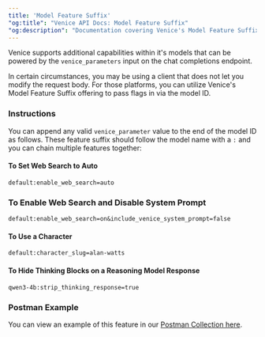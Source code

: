 ```yaml
---
title: 'Model Feature Suffix'
"og:title": "Venice API Docs: Model Feature Suffix"
"og:description": "Documentation covering Venice's Model Feature Suffix feature."
---
```


Venice supports additional capabilities within it's models that can be powered by the `venice_parameters` input on the chat completions endpoint.

In certain circumstances, you may be using a client that does not let you modify the request body. For those platforms, you can utilize Venice's Model Feature Suffix offering to pass flags in via the model ID.

### Instructions

You can append any valid `venice_parameter` value to the end of the model ID as follows. These feature suffix should follow the model name with a `:` and you can chain multiple features together:

#### To Set Web Search to Auto
```
default:enable_web_search=auto
```

### To Enable Web Search and Disable System Prompt
```
default:enable_web_search=on&include_venice_system_prompt=false
```

#### To Use a Character
```
default:character_slug=alan-watts
```

#### To Hide Thinking Blocks on a Reasoning Model Response
```
qwen3-4b:strip_thinking_response=true
```

### Postman Example

You can view an example of this feature in our [Postman Collection here](https://www.postman.com/veniceai/workspace/venice-ai-workspace/request/38652128-857f29ff-ee70-4c7c-beba-ef884bdc93be?action=share&creator=38652128&ctx=documentation&active-environment=38652128-ef110f4e-d3e1-43b5-8029-4d6877e62041).